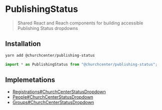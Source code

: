 
<Meta title="Church Center|Publishing Status/Instructions" />

# PublishingStatus

> Shared React and Reach components for building accessible Publishing Status dropdowns

## Installation

```bash
yarn add @churchcenter/publishing-status
```

```js
import * as PublishingStatus from "@churchcenter/publishing-status";
```

## Implemetations

- [Registrations#ChurchCenterStatusDropdown](https://github.com/ministrycentered/registrations/blob/master/app/javascript/components/admin/events/church_center_status_dropdown.jsx)
- [People#ChurchCenterStatusDropdown](https://github.com/ministrycentered/people/blob/master/app/javascript/components/church_center_status_dropdown.jsx)
- [Groups#ChurchCenterStatusDropdown](https://github.com/ministrycentered/groups/blob/master/app/javascript/application/components/church_center_status_dropdown.jsx)
